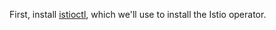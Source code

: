 First, install [istioctl](https://istio.io/latest/docs/reference/commands/istioctl/),
which we'll use to install the Istio operator.

<MDXBlock default path="sections/20-operationalize/10-renewal/20-deployments/kubernetes/10-certificate" />
